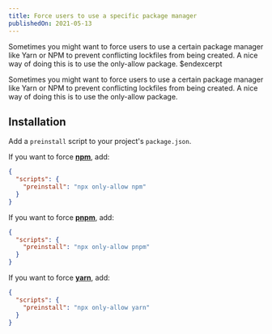 ```yaml
---
title: Force users to use a specific package manager
publishedOn: 2021-05-13
---
```


Sometimes you might want to force users to use a certain package manager like Yarn or NPM to prevent conflicting lockfiles from being created. A nice way of doing this is to use the only-allow package.
$endexcerpt

Sometimes you might want to force users to use a certain package manager like Yarn or NPM to prevent conflicting lockfiles from being created. A nice way of doing this is to use the only-allow package.

## Installation

Add a `preinstall` script to your project's `package.json`.

If you want to force **[npm](https://docs.npmjs.com/cli/npm)**, add:

```json
{
  "scripts": {
    "preinstall": "npx only-allow npm"
  }
}
```

If you want to force **[pnpm](https://pnpm.js.org/)**, add:

```json
{
  "scripts": {
    "preinstall": "npx only-allow pnpm"
  }
}
```

If you want to force **[yarn](https://yarnpkg.com/)**, add:

```json
{
  "scripts": {
    "preinstall": "npx only-allow yarn"
  }
}
```
